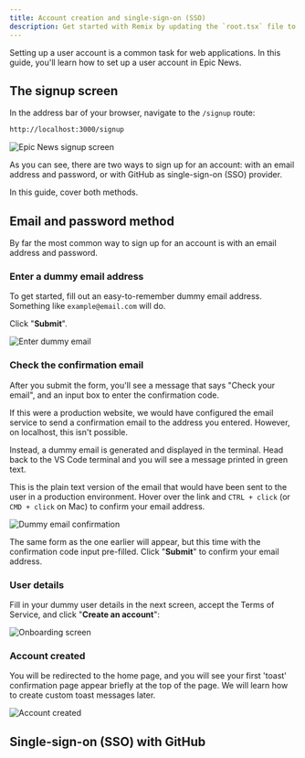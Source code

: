 ```yaml
---
title: Account creation and single-sign-on (SSO)
description: Get started with Remix by updating the `root.tsx` file to change the user interface (UI) of your project.
---
```


Setting up a user account is a common task for web applications. In this guide, you'll learn how to set up a user account in Epic News.

## The signup screen

In the address bar of your browser, navigate to the `/signup` route:

```bash title="Epic News signup URL"
http://localhost:3000/signup
```

![Epic News signup screen](src/assets/png/signup-form.png)

As you can see, there are two ways to sign up for an account: with an email address and password, or with GitHub as single-sign-on (SSO) provider.

In this guide, cover both methods.

## Email and password method

By far the most common way to sign up for an account is with an email address and password.

### Enter a dummy email address

To get started, fill out an easy-to-remember dummy email address. Something like `example@email.com` will do.

Click "**Submit**".

![Enter dummy email](src/assets/png/enter-dummy-email.png)

### Check the confirmation email

After you submit the form, you'll see a message that says "Check your email", and an input box to enter the confirmation code.

If this were a production website, we would have configured the email service to send a confirmation email to the address you entered. However, on localhost, this isn't possible.

Instead, a dummy email is generated and displayed in the terminal. Head back to the VS Code terminal and you will see a message printed in green text.

This is the plain text version of the email that would have been sent to the user in a production environment. Hover over the link and `CTRL + click` (or `CMD + click` on Mac) to confirm your email address.

![Dummy email confirmation](src/assets/png/email-verification-link.png)

The same form as the one earlier will appear, but this time with the confirmation code input pre-filled. Click "**Submit**" to confirm your email address.

### User details

Fill in your dummy user details in the next screen, accept the Terms of Service, and click "**Create an account**":

![Onboarding screen](src/assets/png/onboarding-screen.png)

### Account created

You will be redirected to the home page, and you will see your first 'toast' confirmation page appear briefly at the top of the page. We will learn how to create custom toast messages later.

![Account created](src/assets/png/account-created.png)

## Single-sign-on (SSO) with GitHub
